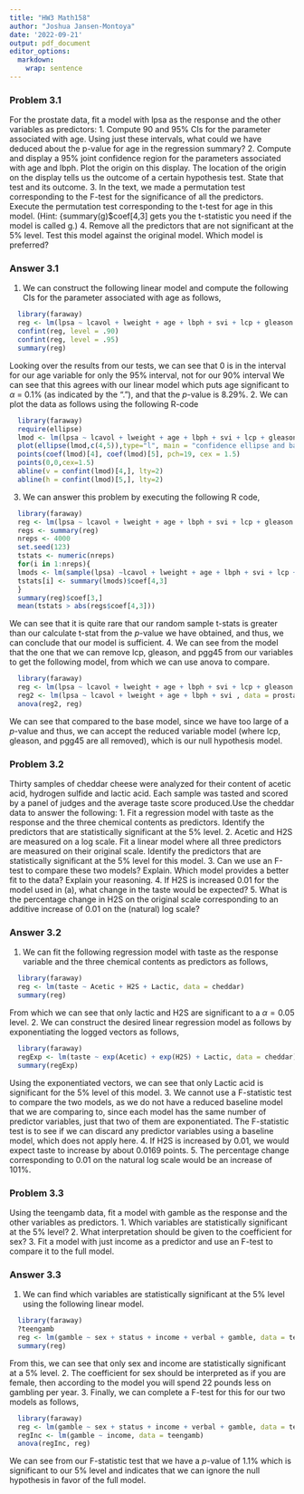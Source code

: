 ```yaml
---
title: "HW3 Math158"
author: "Joshua Jansen-Montoya"
date: '2022-09-21'
output: pdf_document
editor_options: 
  markdown: 
    wrap: sentence
---
```


### Problem 3.1

For the prostate data, fit a model with lpsa as the response and the other variables as predictors:   1.    Compute 90 and 95% CIs for the parameter associated with age. Using just these intervals, what could we have deduced about the p-value for age in the regression summary?
  2.    Compute and display a 95% joint confidence region for the parameters associated with age and lbph. Plot the origin on this display. The location of the origin on the display tells us the outcome of a certain hypothesis test. State that test and its outcome.
  3.    In the text, we made a permutation test corresponding to the F-test for the significance of all the predictors. Execute the permutation test corresponding to the t-test for age in this model. (Hint: {summary(g)\$coef[4,3] gets you the t-statistic you need if the model is called g.) 
  4.    Remove all the predictors that are not significant at the 5% level. Test this model against the original model. Which model is preferred?

### Answer 3.1

  1.  We can construct the following linear model and compute the following CIs for the parameter associated with age as follows,

```r
  library(faraway)
  reg <- lm(lpsa ~ lcavol + lweight + age + lbph + svi + lcp + gleason + pgg45, data = prostate)
  confint(reg, level = .90)
  confint(reg, level = .95)
  summary(reg)
```

Looking over the results from our tests, we can see that 0 is in the interval for our age variable for only the 95% interval, not for our 90% interval We can see that this agrees with our linear model which puts age significant to $\alpha$ = 0.1% (as indicated by the "."), and that the $p$-value is 8.29%.
  2.    We can plot the data as follows using the following R-code

```r
  library(faraway)
  require(ellipse)
  lmod <- lm(lpsa ~ lcavol + lweight + age + lbph + svi + lcp + gleason + pgg45, data = prostate)
  plot(ellipse(lmod,c(4,5)),type="l", main = "confidence ellipse and bands")
  points(coef(lmod)[4], coef(lmod)[5], pch=19, cex = 1.5)
  points(0,0,cex=1.5)
  abline(v = confint(lmod)[4,], lty=2)
  abline(h = confint(lmod)[5,], lty=2)
```

  3.    We can answer this problem by executing the following R code,

```r
  library(faraway)
  reg <- lm(lpsa ~ lcavol + lweight + age + lbph + svi + lcp + gleason + pgg45, data = prostate)
  regs <- summary(reg)
  nreps <- 4000
  set.seed(123)
  tstats <- numeric(nreps)
  for(i in 1:nreps){
  lmods <- lm(sample(lpsa) ~lcavol + lweight + age + lbph + svi + lcp + gleason + pgg45, data = prostate)
  tstats[i] <- summary(lmods)$coef[4,3]
  }
  summary(reg)$coef[3,]
  mean(tstats > abs(regs$coef[4,3]))
```

We can see that it is quite rare that our random sample t-stats is greater than our calculate t-stat from the $p$-value we have obtained, and thus, we can conclude that our model is sufficient.
  4.    We can see from the model that the one that we can remove lcp, gleason, and pgg45 from our variables to get the following model, from which we can use anova to compare.

```r
  library(faraway)
  reg <- lm(lpsa ~ lcavol + lweight + age + lbph + svi + lcp + gleason + pgg45, data = prostate)
  reg2 <- lm(lpsa ~ lcavol + lweight + age + lbph + svi , data = prostate)
  anova(reg2, reg)
```

We can see that compared to the base model, since we have too large of a $p$-value and thus, we can accept the reduced variable model (where lcp, gleason, and pgg45 are all removed), which is our null hypothesis model.

### Problem 3.2 
  Thirty samples of cheddar cheese were analyzed for their content of acetic acid, hydrogen sulfide and lactic acid. Each sample was tasted and scored by a panel of judges and the average taste score produced.Use the cheddar data to answer the following: 
  1.    Fit a regression model with taste as the response and the three chemical contents as predictors. Identify the predictors that are statistically significant at the 5% level.
  2.    Acetic and H2S are measured on a log scale. Fit a linear model where all three predictors are measured on their original scale. Identify the predictors that are statistically significant at the 5% level for this model.
  3.    Can we use an F-test to compare these two models? Explain. Which model provides a better fit to the data? Explain your reasoning.
  4.    If H2S is increased 0.01 for the model used in (a), what change in the taste would be expected?
  5.    What is the percentage change in H2S on the original scale corresponding to an additive increase of 0.01 on the (natural) log scale?

### Answer 3.2

  1.    We can fit the following regression model with taste as the response variable and the three chemical contents as predictors as follows,

```r
  library(faraway)
  reg <- lm(taste ~ Acetic + H2S + Lactic, data = cheddar)
  summary(reg)
```

From which we can see that only lactic and H2S are significant to a $\alpha = 0.05$ level.
  2. We can construct the desired linear regression model as follows by exponentiating the logged vectors as follows,

```r
  library(faraway)
  regExp <- lm(taste ~ exp(Acetic) + exp(H2S) + Lactic, data = cheddar)
  summary(regExp)
```
Using the exponentiated vectors, we can see that only Lactic acid is significant for the 5% level of this model.
  3. We cannot use a F-statistic test to compare the two models, as we do not have a reduced baseline model that we are comparing to, since each model has the same number of predictor variables, just that two of them are exponentiated.
The F-statistic test is to see if we can discard any predictor variables using a baseline model, which does not apply here.
  4. If H2S is increased by 0.01, we would expect taste to increase by about 0.0169 points.
  5. The percentage change corresponding to 0.01 on the natural log scale would be an increase of 101%.

### Problem 3.3

Using the teengamb data, fit a model with gamble as the response and the other variables as predictors.
  1. Which variables are statistically significant at the 5% level?
  2. What interpretation should be given to the coefficient for sex?
  3. Fit a model with just income as a predictor and use an F-test to compare it to the full model.

### Answer 3.3

  1.  We can find which variables are statistically significant at the 5% level using the following linear model.

```r
  library(faraway)
  ?teengamb
  reg <- lm(gamble ~ sex + status + income + verbal + gamble, data = teengamb)
  summary(reg)
```

From this, we can see that only sex and income are statistically significant at a 5% level.
  2. The coefficient for sex should be interpreted as if you are female, then according to the model you will spend 22 pounds less on gambling per year.
  3. Finally, we can complete a F-test for this for our two models as follows,

```r
  library(faraway)
  reg <- lm(gamble ~ sex + status + income + verbal + gamble, data = teengamb)
  regInc <- lm(gamble ~ income, data = teengamb)
  anova(regInc, reg)
```

We can see from our F-statistic test that we have a $p$-value of 1.1% which is significant to our 5% level and indicates that we can ignore the null hypothesis in favor of the full model.
